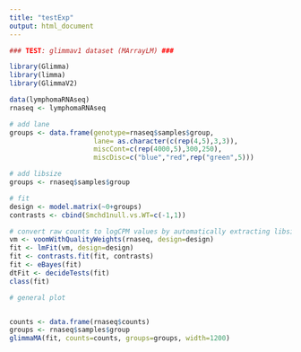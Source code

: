 ```yaml
---
title: "testExp"
output: html_document
---
```


```r

### TEST: glimmav1 dataset (MArrayLM) ###

library(Glimma)
library(limma)
library(GlimmaV2)

data(lymphomaRNAseq)
rnaseq <- lymphomaRNAseq

# add lane
groups <- data.frame(genotype=rnaseq$samples$group,
                     lane= as.character(c(rep(4,5),3,3)),
                     miscCont=c(rep(4000,5),300,250),
                     miscDisc=c("blue","red",rep("green",5)))

# add libsize
groups <- rnaseq$samples$group

# fit
design <- model.matrix(~0+groups)
contrasts <- cbind(Smchd1null.vs.WT=c(-1,1))

# convert raw counts to logCPM values by automatically extracting libsizes and normalisation factors from x
vm <- voomWithQualityWeights(rnaseq, design=design)
fit <- lmFit(vm, design=design)
fit <- contrasts.fit(fit, contrasts)
fit <- eBayes(fit)
dtFit <- decideTests(fit)
class(fit)
```

```r
# general plot


counts <- data.frame(rnaseq$counts)
groups <- rnaseq$samples$group
glimmaMA(fit, counts=counts, groups=groups, width=1200)

```
